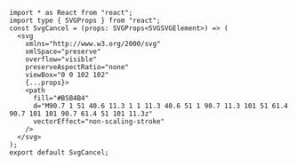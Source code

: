 ```tsx
import * as React from "react";
import type { SVGProps } from "react";
const SvgCancel = (props: SVGProps<SVGSVGElement>) => (
  <svg
    xmlns="http://www.w3.org/2000/svg"
    xmlSpace="preserve"
    overflow="visible"
    preserveAspectRatio="none"
    viewBox="0 0 102 102"
    {...props}>
    <path
      fill="#B5B4B4"
      d="M90.7 1 51 40.6 11.3 1 1 11.3 40.6 51 1 90.7 11.3 101 51 61.4 90.7 101 101 90.7 61.4 51 101 11.3z"
      vectorEffect="non-scaling-stroke"
    />
  </svg>
);
export default SvgCancel;

```